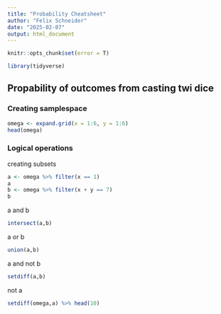 ```yaml
---
title: "Probability Cheatsheet"
author: "Felix Schneider"
date: "2025-02-07"
output: html_document
---
```


```r
knitr::opts_chunk$set(error = T)
```

```r
library(tidyverse)
```

## Propability of outcomes from casting twi dice

### Creating samplespace

```r
omega <- expand.grid(x = 1:6, y = 1:6)
head(omega)
```

### Logical operations

creating subsets

```r
a <- omega %>% filter(x == 1)
a
b <- omega %>% filter(x + y == 7)
b
```

a and b

```r
intersect(a,b)
```

a or b

```r
union(a,b)
```

a and not b

```r
setdiff(a,b)
```

not a

```r
setdiff(omega,a) %>% head(10)
```



















